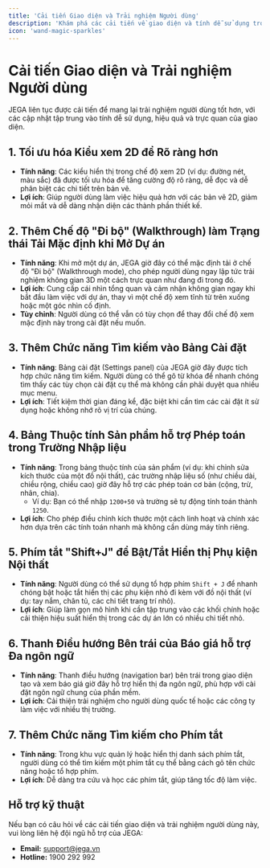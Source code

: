 ```yaml
---
title: 'Cải tiến Giao diện và Trải nghiệm Người dùng'
description: 'Khám phá các cải tiến về giao diện và tính dễ sử dụng trong JEGA, bao gồm tối ưu hóa hiển thị 2D, chế độ xem mặc định, tìm kiếm cài đặt, và các tiện ích khác.'
icon: 'wand-magic-sparkles'
---
```


# Cải tiến Giao diện và Trải nghiệm Người dùng

JEGA liên tục được cải tiến để mang lại trải nghiệm người dùng tốt hơn, với các cập nhật tập trung vào tính dễ sử dụng, hiệu quả và trực quan của giao diện.

## 1. Tối ưu hóa Kiểu xem 2D để Rõ ràng hơn

- **Tính năng**: Các kiểu hiển thị trong chế độ xem 2D (ví dụ: đường nét, màu sắc) đã được tối ưu hóa để tăng cường độ rõ ràng, dễ đọc và dễ phân biệt các chi tiết trên bản vẽ.
- **Lợi ích**: Giúp người dùng làm việc hiệu quả hơn với các bản vẽ 2D, giảm mỏi mắt và dễ dàng nhận diện các thành phần thiết kế.

## 2. Thêm Chế độ "Đi bộ" (Walkthrough) làm Trạng thái Tải Mặc định khi Mở Dự án

- **Tính năng**: Khi mở một dự án, JEGA giờ đây có thể mặc định tải ở chế độ "Đi bộ" (Walkthrough mode), cho phép người dùng ngay lập tức trải nghiệm không gian 3D một cách trực quan như đang đi trong đó.
- **Lợi ích**: Cung cấp cái nhìn tổng quan và cảm nhận không gian ngay khi bắt đầu làm việc với dự án, thay vì một chế độ xem tĩnh từ trên xuống hoặc một góc nhìn cố định.
- **Tùy chỉnh**: Người dùng có thể vẫn có tùy chọn để thay đổi chế độ xem mặc định này trong cài đặt nếu muốn.

## 3. Thêm Chức năng Tìm kiếm vào Bảng Cài đặt

- **Tính năng**: Bảng cài đặt (Settings panel) của JEGA giờ đây được tích hợp chức năng tìm kiếm. Người dùng có thể gõ từ khóa để nhanh chóng tìm thấy các tùy chọn cài đặt cụ thể mà không cần phải duyệt qua nhiều mục menu.
- **Lợi ích**: Tiết kiệm thời gian đáng kể, đặc biệt khi cần tìm các cài đặt ít sử dụng hoặc không nhớ rõ vị trí của chúng.

## 4. Bảng Thuộc tính Sản phẩm hỗ trợ Phép toán trong Trường Nhập liệu

- **Tính năng**: Trong bảng thuộc tính của sản phẩm (ví dụ: khi chỉnh sửa kích thước của một đồ nội thất), các trường nhập liệu số (như chiều dài, chiều rộng, chiều cao) giờ đây hỗ trợ các phép toán cơ bản (cộng, trừ, nhân, chia).
    - Ví dụ: Bạn có thể nhập `1200+50` và trường sẽ tự động tính toán thành `1250`.
- **Lợi ích**: Cho phép điều chỉnh kích thước một cách linh hoạt và chính xác hơn dựa trên các tính toán nhanh mà không cần dùng máy tính riêng.

## 5. Phím tắt "Shift+J" để Bật/Tắt Hiển thị Phụ kiện Nội thất

- **Tính năng**: Người dùng có thể sử dụng tổ hợp phím `Shift + J` để nhanh chóng bật hoặc tắt hiển thị các phụ kiện nhỏ đi kèm với đồ nội thất (ví dụ: tay nắm, chân tủ, các chi tiết trang trí nhỏ).
- **Lợi ích**: Giúp làm gọn mô hình khi cần tập trung vào các khối chính hoặc cải thiện hiệu suất hiển thị trong các dự án lớn có nhiều chi tiết nhỏ.

## 6. Thanh Điều hướng Bên trái của Báo giá hỗ trợ Đa ngôn ngữ

- **Tính năng**: Thanh điều hướng (navigation bar) bên trái trong giao diện tạo và xem báo giá giờ đây hỗ trợ hiển thị đa ngôn ngữ, phù hợp với cài đặt ngôn ngữ chung của phần mềm.
- **Lợi ích**: Cải thiện trải nghiệm cho người dùng quốc tế hoặc các công ty làm việc với nhiều thị trường.

## 7. Thêm Chức năng Tìm kiếm cho Phím tắt

- **Tính năng**: Trong khu vực quản lý hoặc hiển thị danh sách phím tắt, người dùng có thể tìm kiếm một phím tắt cụ thể bằng cách gõ tên chức năng hoặc tổ hợp phím.
- **Lợi ích**: Dễ dàng tra cứu và học các phím tắt, giúp tăng tốc độ làm việc.

## Hỗ trợ kỹ thuật

Nếu bạn có câu hỏi về các cải tiến giao diện và trải nghiệm người dùng này, vui lòng liên hệ đội ngũ hỗ trợ của JEGA:

- **Email:** support@jega.vn
- **Hotline:** 1900 292 992
